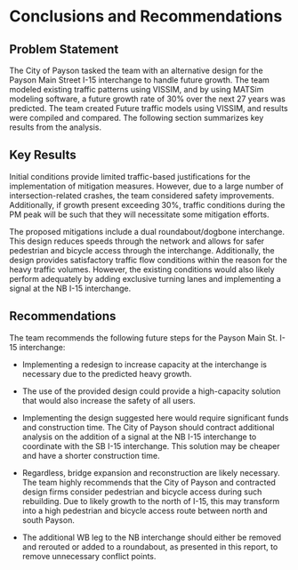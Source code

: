 # Conclusions and Recommendations 

## Problem Statement

The City of Payson tasked the team with an alternative design for the Payson Main Street I-15 interchange to handle future growth. The team modeled existing traffic patterns using VISSIM, and by using MATSim modeling software, a future growth rate of 30% over the next 27 years was predicted. The team created Future traffic models using VISSIM, and results were compiled and compared. The following section summarizes key results from the analysis.

## Key Results

Initial conditions provide limited traffic-based justifications for the implementation of mitigation measures. However, due to a large number of intersection-related crashes, the team considered safety improvements. Additionally, if growth present exceeding 30%, traffic conditions during the PM peak will be such that they will necessitate some mitigation efforts.

The proposed mitigations include a dual roundabout/dogbone interchange. This design reduces speeds through the network and allows for safer pedestrian and bicycle access through the interchange. Additionally, the design provides satisfactory traffic flow conditions within the reason for the heavy traffic volumes. However, the existing conditions would also likely perform adequately by adding exclusive turning lanes and implementing a signal at the NB I-15 interchange.

## Recommendations

The team recommends the following future steps for the Payson Main St. I-15 interchange:

-   Implementing a redesign to increase capacity at the interchange is necessary due to the predicted heavy growth.

-   The use of the provided design could provide a high-capacity solution that would also increase the safety of all users.

-   Implementing the design suggested here would require significant funds and construction time. The City of Payson should contract additional analysis on the addition of a signal at the NB I-15 interchange to coordinate with the SB I-15 interchange. This solution may be cheaper and have a shorter construction time.

-   Regardless, bridge expansion and reconstruction are likely necessary. The team highly recommends that the City of Payson and contracted design firms consider pedestrian and bicycle access during such rebuilding. Due to likely growth to the north of I-15, this may transform into a high pedestrian and bicycle access route between north and south Payson.

-   The additional WB leg to the NB interchange should either be removed and rerouted or added to a roundabout, as presented in this report, to remove unnecessary conflict points.
